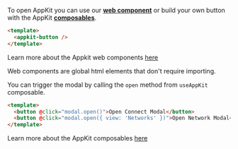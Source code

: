 To open AppKit you can use our [**web component**](../../../appkit/vue/core/components) or build your own button with the AppKit [**composables**](../../../appkit/vue/core/composables#useAppKit).

<Tabs>
<Tab title="Web Components">

```html
<template>
  <appkit-button />
</template>
```

Learn more about the Appkit web components [here](../../../appkit/vue/core/components)

<Info>
Web components are global html elements that don't require importing.
</Info>

</Tab>
<Tab title="Composables">

You can trigger the modal by calling the `open` method from `useAppKit` composable.

```html
<template>
  <button @click="modal.open()">Open Connect Modal</button>
  <button @click="modal.open({ view: 'Networks' })">Open Network Modal</button>
</template>
```

Learn more about the AppKit composables [here](../../../appkit/vue/core/composables)

</Tab>
</Tabs>
